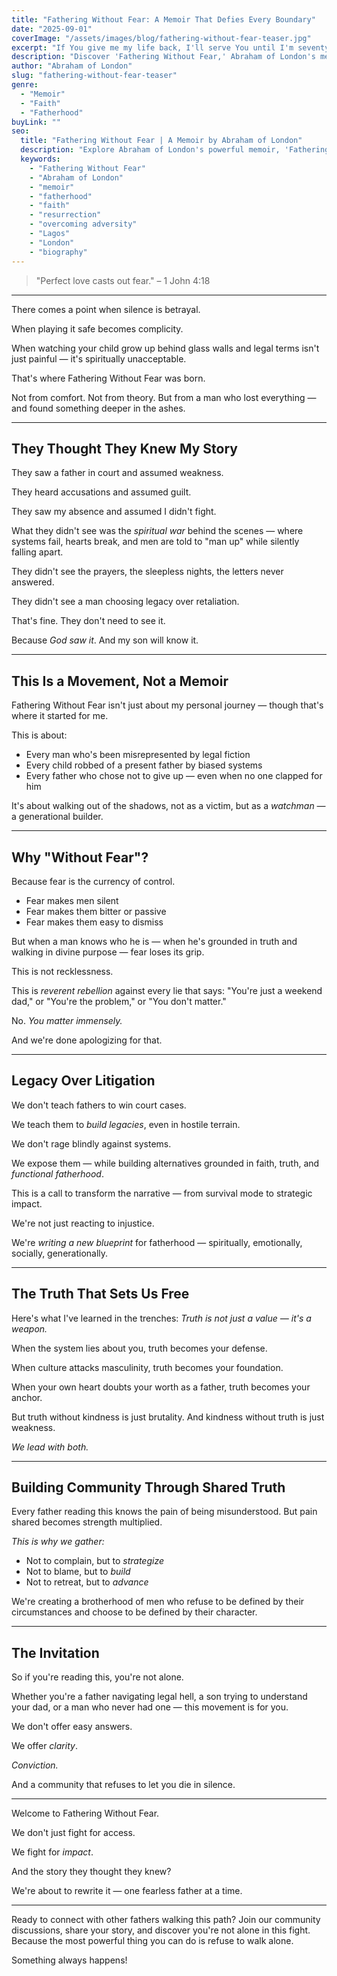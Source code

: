 ```yaml
---
title: "Fathering Without Fear: A Memoir That Defies Every Boundary"
date: "2025-09-01"
coverImage: "/assets/images/blog/fathering-without-fear-teaser.jpg"
excerpt: "If You give me my life back, I'll serve You until I'm seventy-five. This was the desperate prayer of an eight-year-old boy who died and miraculously came back. But some promises demand a price far greater than one can imagine."
description: "Discover 'Fathering Without Fear,' Abraham of London's memoir of resurrection, unyielding purpose, and fathering against all odds."
author: "Abraham of London"
slug: "fathering-without-fear-teaser"
genre: 
  - "Memoir"
  - "Faith"
  - "Fatherhood"
buyLink: ""
seo:
  title: "Fathering Without Fear | A Memoir by Abraham of London"
  description: "Explore Abraham of London's powerful memoir, 'Fathering Without Fear,' a story of relentless resurrection, unyielding purpose, and fathering against all odds."
  keywords: 
    - "Fathering Without Fear"
    - "Abraham of London"
    - "memoir"
    - "fatherhood"
    - "faith"
    - "resurrection"
    - "overcoming adversity"
    - "Lagos"
    - "London"
    - "biography"
---
```


> "Perfect love casts out fear." – 1 John 4:18

---

There comes a point when silence is betrayal.

When playing it safe becomes complicity.

When watching your child grow up behind glass walls and legal terms isn't just painful — it's spiritually unacceptable.

That's where Fathering Without Fear was born.

Not from comfort. Not from theory. But from a man who lost everything — and found something deeper in the ashes.

---

## They Thought They Knew My Story

They saw a father in court and assumed weakness.

They heard accusations and assumed guilt.

They saw my absence and assumed I didn't fight.

What they didn't see was the *spiritual war* behind the scenes — where systems fail, hearts break, and men are told to "man up" while silently falling apart.

They didn't see the prayers, the sleepless nights, the letters never answered.

They didn't see a man choosing legacy over retaliation.

That's fine. They don't need to see it.

Because *God saw it*. And my son will know it.

---

## This Is a Movement, Not a Memoir

Fathering Without Fear isn't just about my personal journey — though that's where it started for me.

This is about:
- Every man who's been misrepresented by legal fiction
- Every child robbed of a present father by biased systems
- Every father who chose not to give up — even when no one clapped for him

It's about walking out of the shadows, not as a victim, but as a *watchman* — a generational builder.

---

## Why "Without Fear"?

Because fear is the currency of control.

- Fear makes men silent
- Fear makes them bitter or passive
- Fear makes them easy to dismiss

But when a man knows who he is — when he's grounded in truth and walking in divine purpose — fear loses its grip.

This is not recklessness.

This is *reverent rebellion* against every lie that says: "You're just a weekend dad," or "You're the problem," or "You don't matter."

No. *You matter immensely.*

And we're done apologizing for that.

---

## Legacy Over Litigation

We don't teach fathers to win court cases.

We teach them to *build legacies*, even in hostile terrain.

We don't rage blindly against systems.

We expose them — while building alternatives grounded in faith, truth, and *functional fatherhood*.

This is a call to transform the narrative — from survival mode to strategic impact.

We're not just reacting to injustice.

We're *writing a new blueprint* for fatherhood — spiritually, emotionally, socially, generationally.

---

## The Truth That Sets Us Free

Here's what I've learned in the trenches: *Truth is not just a value — it's a weapon.*

When the system lies about you, truth becomes your defense.

When culture attacks masculinity, truth becomes your foundation.

When your own heart doubts your worth as a father, truth becomes your anchor.

But truth without kindness is just brutality. And kindness without truth is just weakness.

*We lead with both.*

---

## Building Community Through Shared Truth

Every father reading this knows the pain of being misunderstood. But pain shared becomes strength multiplied.

*This is why we gather:*
- Not to complain, but to *strategize*
- Not to blame, but to *build*
- Not to retreat, but to *advance*

We're creating a brotherhood of men who refuse to be defined by their circumstances and choose to be defined by their character.

---

## The Invitation

So if you're reading this, you're not alone.

Whether you're a father navigating legal hell, a son trying to understand your dad, or a man who never had one — this movement is for you.

We don't offer easy answers.

We offer *clarity*.

*Conviction.*

And a community that refuses to let you die in silence.

---

Welcome to Fathering Without Fear.

We don't just fight for access.

We fight for *impact*.

And the story they thought they knew?

We're about to rewrite it — one fearless father at a time.

---

Ready to connect with other fathers walking this path? Join our community discussions, share your story, and discover you're not alone in this fight. Because the most powerful thing you can do is refuse to walk alone.

Something always happens!